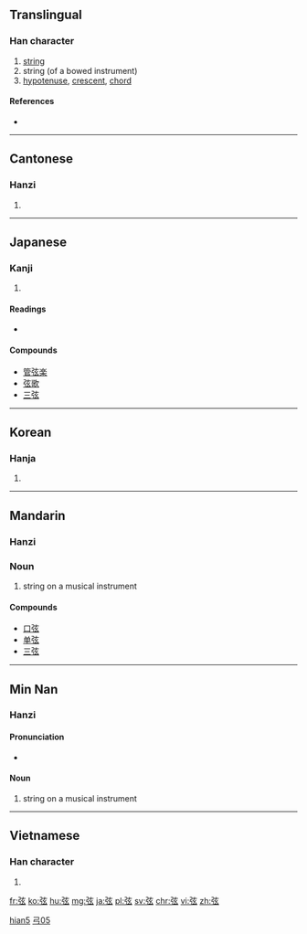{{also|絃}}
==Translingual==

===Han character===
{{Han char|rn=57|rad=弓|as=05|sn=8|four=1023<sub>2</sub>|canj=弓卜女戈 (NYVI)|ids=⿰[[弓]][[玄]]}}

# [[string]]
# string (of a bowed instrument)
# [[hypotenuse]], [[crescent]], [[chord]]

====References====
* {{Han ref|kx=0357.310|dkj=09754|dj=0674.130|hdz=20993.070|uh=5F26|ud=24358|bh=A9B6|bd=43446}}

----

==Cantonese==

===Hanzi===
{{yue-hanzi|jyut=[[jin4]], [[jyun4]]|y=yin4, yun4}}

# {{defn|lang=yue|sort=弓05}}

----

==Japanese==

===Kanji===
{{ja-kanji|grade=c|rs=弓05}}

# {{defn|lang=ja|sort=弓05}}

====Readings====
* {{ja-readings|on=[[げん]] (gen)|kun=[[つる]] (tsuru)}}

====Compounds====
* [[管弦楽]]
* [[弦歌]]
* [[三弦]]

----

==Korean==

===Hanja===
{{ko-hanja|hangeul=현|eumhun=|rv=hyeon|mr=hyŏn|y=hyen}}

# {{defn|lang=ko|sort=弓05}}

----

==Mandarin==
{{zh-hanzi-box|[[弦]]|[[弦]] or [[絃]]}}

===Hanzi===
{{cmn-hanzi|pin=[[xián]] ([[xian2]])|wg=hsien<sup>2</sup>}}

===Noun===
{{cmn-noun|ts|pin=xián|pint=xian2}}

# string on a musical instrument

====Compounds====
* [[口弦]]
* [[单弦]]
* [[三弦]]

----

==Min Nan==

===Hanzi===
{{nan-hanzi|poj=[[hiân]] (hian<sup>5</sup>)|tlpa=}}

====Pronunciation====
* {{IPA|[ hɪɛn˧˥ ]|lang=nan}}

====Noun====
{{nan-noun|ts|poj=hiân|pojt=hian5|rs=弓05}}

# {{context|literary|lang=nan|sort=弓05}} string on a musical instrument

[[Category:Min Nan literary terms|hian5]]
[[Category:Min Nan literary terms|弓05]]

----

==Vietnamese==

===Han character===
{{vi-hantu|[[huyền]]|rs=弓05}}

# {{defn|lang=vi|sort=弓05}}

[[fr:弦]]
[[ko:弦]]
[[hu:弦]]
[[mg:弦]]
[[ja:弦]]
[[pl:弦]]
[[sv:弦]]
[[chr:弦]]
[[vi:弦]]
[[zh:弦]]
